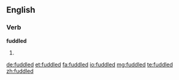 ==English==

===Verb===
'''fuddled'''

# {{past of|fuddle}}

[[de:fuddled]]
[[et:fuddled]]
[[fa:fuddled]]
[[io:fuddled]]
[[mg:fuddled]]
[[te:fuddled]]
[[zh:fuddled]]